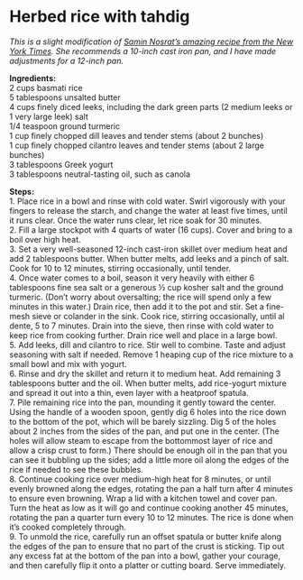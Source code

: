 # Herbed rice with tahdig {#tahdig .unnumbered}

*This is a slight modification of <a href="https://cooking.nytimes.com/recipes/1018646-sabzi-polo-herbed-rice-with-tahdig">Samin Nosrat's amazing recipe from the New York Times</a>.  She recommends a 10-inch cast iron pan, and I have made adjustments for a 12-inch pan.*

**Ingredients:**  
2 cups basmati rice  
5 tablespoons unsalted butter  
4 cups finely diced leeks, including the dark green parts (2 medium leeks or 1 very large leek)
salt  
1/4 teaspoon ground turmeric  
1 cup finely chopped dill leaves and tender stems (about 2 bunches)  
1 cup finely chopped cilantro leaves and tender stems (about 2 large bunches)  
3 tablespoons Greek yogurt  
3 tablespoons neutral-tasting oil, such as canola  

**Steps:**  
1. Place rice in a bowl and rinse with cold water. Swirl vigorously with your fingers to release the starch, and change the water at least five times, until it runs clear. Once the water runs clear, let rice soak for 30 minutes.  
2. Fill a large stockpot with 4 quarts of water (16 cups). Cover and bring to a boil over high heat.  
3. Set a very well-seasoned 12-inch cast-iron skillet over medium heat and add 2 tablespoons butter. When butter melts, add leeks and a pinch of salt. Cook for 10 to 12 minutes, stirring occasionally, until tender.  
4. Once water comes to a boil, season it very heavily with either 6 tablespoons fine sea salt or a generous ½ cup kosher salt and the ground turmeric. (Don’t worry about oversalting; the rice will spend only a few minutes in this water.) Drain rice, then add it to the pot and stir. Set a fine-mesh sieve or colander in the sink. Cook rice, stirring occasionally, until al dente, 5 to 7 minutes. Drain into the sieve, then rinse with cold water to keep rice from cooking further. Drain rice well and place in a large bowl.  
5. Add leeks, dill and cilantro to rice. Stir well to combine. Taste and adjust seasoning with salt if needed. Remove 1 heaping cup of the rice mixture to a small bowl and mix with yogurt.  
6. Rinse and dry the skillet and return it to medium heat. Add remaining 3 tablespoons butter and the oil. When butter melts, add rice-yogurt mixture and spread it out into a thin, even layer with a heatproof spatula.  
7. Pile remaining rice into the pan, mounding it gently toward the center. Using the handle of a wooden spoon, gently dig 6 holes into the rice down to the bottom of the pot, which will be barely sizzling. Dig 5 of the holes about 2 inches from the sides of the pan, and put one in the center. (The holes will allow steam to escape from the bottommost layer of rice and allow a crisp crust to form.) There should be enough oil in the pan that you can see it bubbling up the sides; add a little more oil along the edges of the rice if needed to see these bubbles.  
8. Continue cooking rice over medium-high heat for 8 minutes, or until evenly browned along the edges, rotating the pan a half turn after 4 minutes to ensure even browning. Wrap a lid with a kitchen towel and cover pan. Turn the heat as low as it will go and continue cooking another 45 minutes, rotating the pan a quarter turn every 10 to 12 minutes. The rice is done when it’s cooked completely through.  
9. To unmold the rice, carefully run an offset spatula or butter knife along the edges of the pan to ensure that no part of the crust is sticking. Tip out any excess fat at the bottom of the pan into a bowl, gather your courage, and then carefully flip it onto a platter or cutting board. Serve immediately.  
